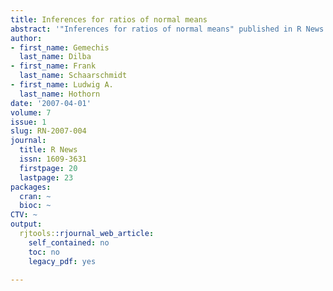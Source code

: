 ```yaml
---
title: Inferences for ratios of normal means
abstract: '"Inferences for ratios of normal means" published in R News.'
author:
- first_name: Gemechis
  last_name: Dilba
- first_name: Frank
  last_name: Schaarschmidt
- first_name: Ludwig A.
  last_name: Hothorn
date: '2007-04-01'
volume: 7
issue: 1
slug: RN-2007-004
journal:
  title: R News
  issn: 1609-3631
  firstpage: 20
  lastpage: 23
packages:
  cran: ~
  bioc: ~
CTV: ~
output:
  rjtools::rjournal_web_article:
    self_contained: no
    toc: no
    legacy_pdf: yes

---
```

